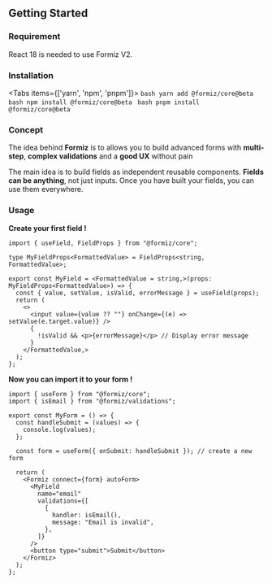
## **Getting Started**

### Requirement

React 18 is needed to use Formiz V2.

### Installation

<Tabs items={['yarn', 'npm', 'pnpm']}>
  <Tab>
    ```bash
    yarn add @formiz/core@beta
    ```
  </Tab>
  <Tab>
    ```bash
    npm install @formiz/core@beta
    ```
  </Tab>
  <Tab>
    ```bash
    pnpm install @formiz/core@beta
    ```
  </Tab>
</Tabs>

### Concept

The idea behind **Formiz** is to allows you to build advanced forms with **multi-step**, **complex validations** and a **good UX** without pain

The main idea is to build fields as independent reusable components. **Fields can be anything**, not just inputs. Once you have built your fields, you can use them everywhere.

### Usage

**Create your first field !**

```tsx
import { useField, FieldProps } from "@formiz/core";

type MyFieldProps<FormattedValue> = FieldProps<string, FormattedValue>;

export const MyField = <FormattedValue = string,>(props: MyFieldProps<FormattedValue>) => {
  const { value, setValue, isValid, errorMessage } = useField(props);
  return (
    <>
      <input value={value ?? ""} onChange={(e) => setValue(e.target.value)} />
      {
        !isValid && <p>{errorMessage}</p> // Display error message
      }
    </FormattedValue,>
  );
};
```

**Now you can import it to your form !**

```tsx
import { useForm } from "@formiz/core";
import { isEmail } from "@formiz/validations";

export const MyForm = () => {
  const handleSubmit = (values) => {
    console.log(values);
  };

  const form = useForm({ onSubmit: handleSubmit }); // create a new form
  
  return (
    <Formiz connect={form} autoForm>
      <MyField
        name="email"
        validations={[
          {
            handler: isEmail(),
            message: "Email is invalid",
          },
        ]}
      />
      <button type="submit">Submit</button>
    </Formiz>
  );
};
```
